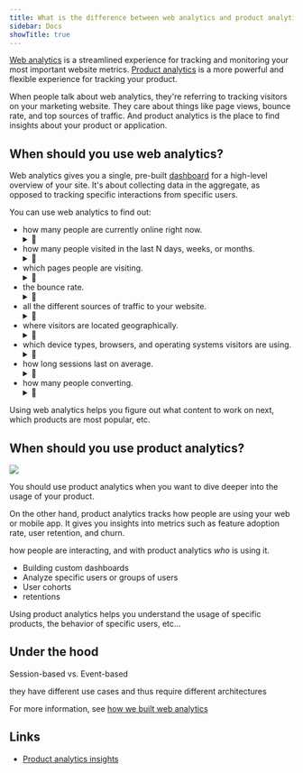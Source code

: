 ```yaml
---
title: What is the difference between web analytics and product analytics?
sidebar: Docs
showTitle: true
---
```



[Web analytics](/web-analtyics) is a streamlined experience for tracking and monitoring your most important website metrics. [Product analytics](/product-analytics) is a more powerful and flexible experience for tracking your product.

When people talk about web analytics, they're referring to tracking visitors on your marketing website. They care about things like page views, bounce rate, and top sources of traffic. And product analytics is the place to find insights about your product or application.

<ComparisonTable column1="Web analytics" column2="Product analytics">
  <ComparisonRow column1={"One, pre-built"} column2={"Unlimited, customizable"} feature="Dashboards" />
  <ComparisonRow column1={false} column2={true} feature="Custom insights" />
  <ComparisonRow column1={"Pageview, pageleave, conversions"} column2={"Any, custom"} feature="Events" />
  <ComparisonRow column1={"Limited, pre-defined"} column2={"Any, custom"} feature="Properties" />
  <ComparisonRow column1={"Small teams, marketers"} column2={"Engineering, product, data teams"} feature="Built for" />
  <ComparisonRow column1={"At-a-glance view of website traffic"} column2={"Analysis of product usage and user behavior"} feature="Use case" />
</ComparisonTable>

## When should you use web analytics?

Web analytics gives you a single, pre-built [dashboard](/docs/web-analytics/dashboard) for a high-level overview of your site. It's about collecting data in the aggregate, as opposed to tracking specific interactions from specific users.

<ProductScreenshot
    imageLight="https://res.cloudinary.com/dmukukwp6/image/upload/web_analytics_top_light_mode_2024_10_be53cf5325.png"
    imageDark="https://res.cloudinary.com/dmukukwp6/image/upload/web_analytics_top_dark_mode_2024_10_6aa6dc9aeb.png"
    alt="Web analytics dashboard"
    classes="rounded"
/>

You can use web analytics to find out:

- how many people are currently online right now. <details style="display:inline;"><summary style="padding:0;">👀</summary>![Currently online count](https://res.cloudinary.com/dmukukwp6/image/upload/web_analytics_top_dark_mode_2024_10_6aa6dc9aeb.png)</details>
- how many people visited in the last N days, weeks, or months. <details style="display:inline;"><summary style="padding:0;">👀</summary>Screenshot goes here...</details>
- which pages people are visiting. <details style="display:inline;"><summary style="padding:0;">👀</summary>Screenshot goes here...</details>
- the bounce rate. <details style="display:inline;"><summary style="padding:0;">👀</summary>Screenshot goes here...</details>
- all the different sources of traffic to your website. <details style="display:inline;"><summary style="padding:0;">👀</summary>Screenshot goes here...</details>
- where visitors are located geographically. <details style="display:inline;"><summary style="padding:0;">👀</summary>Screenshot goes here...</details>
- which device types, browsers, and operating systems visitors are using. <details style="display:inline;"><summary style="padding:0;">👀</summary>Screenshot goes here...</details>
- how long sessions last on average. <details style="display:inline;"><summary style="padding:0;">👀</summary>Screenshot goes here...</details>
- how many people converting. <details style="display:inline;"><summary style="padding:0;">👀</summary>Screenshot goes here...</details>

Using web analytics helps you figure out what content to work on next, which products are most popular, etc.

## When should you use product analytics?

![](https://res.cloudinary.com/dmukukwp6/image/upload/web_vs_prodyuct_21a8b644e9.png)

You should use product analytics when you want to dive deeper into the usage of your product.

On the other hand, product analytics tracks how people are using your web or mobile app. It gives you insights into metrics such as feature adoption rate, user retention, and churn.

how people are interacting, and with product analytics _who_ is using it.

- Building custom dashboards
- Analyze specific users or groups of users
- User cohorts
- retentions

Using product analytics helps you understand the usage of specific products, the behavior of specific users, etc…

## Under the hood

Session-based vs. Event-based

they have different use cases and thus require different architectures

For more information, see [how we built web analytics](/blog/how-we-built-web-analytics.md)

## Links

- [Product analytics insights](/docs/product-analytics/insights)
